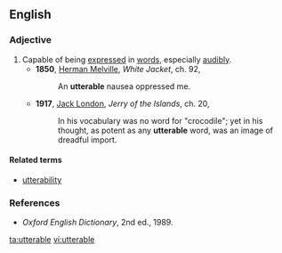 ==English==

===Adjective===
{{en-adj|-}}

#Capable of being [[express]]ed in [[words]], especially [[audibly]].
#*'''1850''', [[w:Herman_Melville|Herman Melville]], ''White Jacket'', ch. 92,
#*:An '''utterable''' nausea oppressed me.
#*'''1917''', [[w:Jack_London|Jack London]], ''Jerry of the Islands'', ch. 20,
#*:In his vocabulary was no word for "crocodile"; yet in his thought, as potent as any '''utterable''' word, was an image of dreadful import.

====Related terms====
*[[utterability]]

===References===
*''Oxford English Dictionary'', 2nd ed., 1989.

[[ta:utterable]]
[[vi:utterable]]